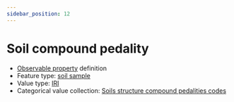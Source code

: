 ```yaml
---
sidebar_position: 12
---
```



# Soil compound pedality

- [Observable property](/viewers/dawe-vocabs?uri=https://linked.data.gov.au/def/test/dawe-cv/180f3ff5-a3ea-4b85-a947-f5a14156e833) definition
- Feature type: [soil sample](http://linked.data.gov.au/def/tern-cv/06461021-a6c2-4175-9651-23653c2b9116)
- Value type: [IRI](https://w3id.org/tern/ontologies/tern/IRI)
- Categorical value collection: [Soils structure compound pedalities codes](/viewers/dawe-vocabs?uri=https://linked.data.gov.au/def/test/dawe-cv/75de6044-7575-472a-9a72-2c9006a8c9b1)

<Example protocolModule="soil-pit-characterization" observableProperty="https://linked.data.gov.au/def/test/dawe-cv/180f3ff5-a3ea-4b85-a947-f5a14156e833" />
